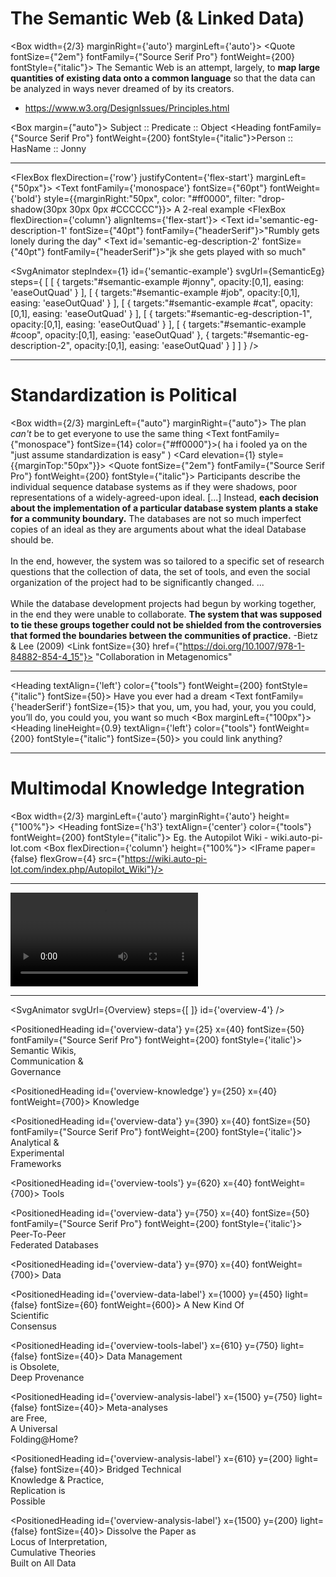 
# The Semantic Web (& Linked Data)

<Box width={2/3} marginRight={'auto'} marginLeft={'auto'}>
<Quote  fontSize={"2em"} fontFamily={"Source Serif Pro"} fontWeight={200} fontStyle={"italic"}>
  The Semantic Web is an attempt, largely, to <strong style={{fontWeight:700}}>map large quantities of
existing data onto a common language</strong> so that the data can be analyzed
in ways never dreamed of by its creators.<br/>
- https://www.w3.org/DesignIssues/Principles.html
</Quote>
</Box>

<Box margin={"auto"}>
<Heading>Subject :: Predicate :: Object</Heading>
<Heading fontFamily={"Source Serif Pro"} fontWeight={200} fontStyle={"italic"}>Person :: HasName :: Jonny</Heading>
</Box>

---

<FlexBox flexDirection={'row'} justifyContent={'flex-start'} marginLeft={"50px"}>
<Text fontFamily={'monospace'} fontSize={"60pt"} fontWeight={'bold'} style={{marginRight:"50px", color: "#ff0000", filter: "drop-shadow(30px 30px 0px #CCCCCC"}}>
  A 2-real example
</Text>
  <FlexBox flexDirection={'column'} alignItems={'flex-start'}>
<Text id='semantic-eg-description-1'  fontSize={"40pt"} fontFamily={"headerSerif"}>"Rumbly gets lonely during the day"</Text>
<Text id='semantic-eg-description-2'  fontSize={"40pt"} fontFamily={"headerSerif"}>"jk she gets played with so much"</Text>
  </FlexBox>
</FlexBox>

<SvgAnimator
  stepIndex={1}
  id={'semantic-example'}
  svgUrl={SemanticEg}
  steps={
      [
          [
            {
              targets:"#semantic-example #jonny",
              opacity:[0,1],
              easing: 'easeOutQuad'
            }
          ],
        [
          {
            targets:"#semantic-example #job",
            opacity:[0,1],
            easing: 'easeOutQuad'
          }
        ],
        [
          {
            targets:"#semantic-example #cat",
            opacity:[0,1],
            easing: 'easeOutQuad'
          }
        ],
        [
          {
            targets:"#semantic-eg-description-1",
            opacity:[0,1],
            easing: 'easeOutQuad'
          }
        ],
        [
          {
            targets:"#semantic-example #coop",
            opacity:[0,1],
            easing: 'easeOutQuad'
          },
          {
            targets:"#semantic-eg-description-2",
            opacity:[0,1],
            easing: 'easeOutQuad'
          }
        ]
      ]
  }
/>

---


# Standardization is Political



<Box width={2/3} marginLeft={"auto"} marginRight={"auto"}>
  <Text>The plan *can't* be to get everyone to use the same thing</Text>
  <Text fontFamily={"monospace"} fontSize={14} color={"#ff0000"}>( ha i fooled ya on the "just assume standardization is easy" )</Text>
  <Card elevation={1} style={{marginTop:"50px"}}>
    <CardContent>
      <Quote  fontSize={"2em"} fontFamily={"Source Serif Pro"} fontWeight={200} fontStyle={"italic"}>
        Participants describe the individual sequence database
        systems as if they were shadows, poor representations of a
        widely-agreed-upon ideal. [...] Instead, <strong style={{fontWeight:700}}>each decision about the implementation of a particular
        database system plants a stake for a community boundary.</strong>
        The databases are not so much imperfect copies of an ideal as
        they are arguments about what the ideal Database should be.
        <br/><br/>
        In the end, however, the system was so tailored to a specific
        set of research questions that the collection of data,
        the set of tools, and even the social organization of the
        project had to be significantly changed. ...
        <br/><br/>While the database development projects had begun by working
        together, in the end they were unable to collaborate. <strong style={{fontWeight:700}}>The system
        that was supposed to tie these groups together could not be
        shielded from the controversies that formed the boundaries between
        the communities of practice.</strong>
      </Quote>
      <Text fontSize={30}>-Bietz & Lee (2009)
        <Link fontSize={30} href={"https://doi.org/10.1007/978-1-84882-854-4_15"}>
          "Collaboration in Metagenomics"</Link></Text>
    </CardContent>
  </Card>
</Box>


---

<Heading textAlign={'left'} color={"tools"} fontWeight={200} fontStyle={"italic"} fontSize={50}>
  Have you ever had a dream
</Heading>
<Text fontFamily={'headerSerif'} fontSize={15}>
that you, um, you had, your, you you could, you’ll do, you could you, you want so much
</Text>
<Box marginLeft={"100px"}>
  <Heading lineHeight={0.9} textAlign={'left'} color={"tools"} fontWeight={200} fontStyle={"italic"} fontSize={50}>
  you could link anything?
</Heading>
</Box>

<SchemaContainer>
  <SchemaTree x={120} y={400} width={166*3} height={500} fillDark={"#2f0987"} fillLight={"#784ed2"} srcJson={DataFormat}/>
  <SchemaTree x={120} y={700} width={166*3} height={500} fillDark={"#2f0987"} fillLight={"#784ed2"} srcJson={DataExtension}/>
  <SchemaTree x={600} y={850} width={166*4} height={500} fillDark={"#CF005D"} fillLight={"#ef59a4"} srcJson={Tool}/>
  <SchemaTree x={600} y={250} width={166*4} height={500} fillDark={"#CF005D"} fillLight={"#ef59a4"} srcJson={Analysis1}/>
  <SchemaTree x={600} y={200} width={166*1.6} height={500} fillDark={"#CF005D"} fillLight={"#ef59a4"} srcJson={Analysis2}/>
  <SchemaTree x={1100} y={500} width={166*4.5} height={500} fillDark={"#2a66c3"} fillLight={"#45B6D9"} srcJson={WikiHardware}/>
  <SchemaTree x={1300} y={100} width={166*3} height={500} fillDark={"#2a66c3"} fillLight={"#45B6D9"} srcJson={WikiTheory}/>
</SchemaContainer>

---

# Multimodal Knowledge Integration

<Box width={2/3} marginLeft={'auto'} marginRight={'auto'} height={"100%"}>
  <Heading fontSize={'h3'} textAlign={'center'} color={"tools"} fontWeight={200} fontStyle={"italic"}>
    Eg. the Autopilot Wiki - wiki.auto-pi-lot.com
  </Heading>
  <Box flexDirection={'column'} height={"100%"}>
    <IFrame paper={false} flexGrow={4} src={"https://wiki.auto-pi-lot.com/index.php/Autopilot_Wiki"}/>
  </Box>
</Box>

---


<video controls loop>
  <source src={PluginVideo} type={"video/mp4"}/>
</video>


---


<SvgAnimator
    svgUrl={Overview}
    steps={[
    ]}
    id={'overview-4'}
/>


<PositionedHeading
    id={'overview-data'} y={25} x={40} fontSize={50} fontFamily={"Source Serif Pro"} fontWeight={200} fontStyle={'italic'}>
  Semantic Wikis, <br/> Communication & <br/> Governance
</PositionedHeading>

<PositionedHeading id={'overview-knowledge'} y={250} x={40} fontWeight={700}>
  Knowledge
</PositionedHeading>

<PositionedHeading id={'overview-data'} y={390} x={40} fontSize={50} fontFamily={"Source Serif Pro"} fontWeight={200} fontStyle={'italic'}>
  Analytical & <br/> Experimental <br/> Frameworks
</PositionedHeading>


<PositionedHeading id={'overview-tools'} y={620} x={40} fontWeight={700}>
  Tools
</PositionedHeading>

<PositionedHeading id={'overview-data'} y={750} x={40} fontSize={50} fontFamily={"Source Serif Pro"} fontWeight={200} fontStyle={'italic'}>
  Peer-To-Peer<br/>Federated Databases
</PositionedHeading>

<PositionedHeading id={'overview-data'} y={970} x={40} fontWeight={700}>
  Data
</PositionedHeading>

<PositionedHeading id={'overview-data-label'} x={1000} y={450} light={false} fontSize={60} fontWeight={600}>
  A New Kind Of <br/>Scientific<br/> Consensus
</PositionedHeading>

<PositionedHeading id={'overview-tools-label'} x={610} y={750} light={false} fontSize={40}>
  Data Management <br/>is Obsolete,<br/>
  Deep Provenance
</PositionedHeading>

<PositionedHeading id={'overview-analysis-label'} x={1500} y={750} light={false} fontSize={40}>
  Meta-analyses<br/>are Free,<br/>
  A Universal <br/>Folding@Home?
</PositionedHeading>

<PositionedHeading id={'overview-analysis-label'} x={610} y={200} light={false} fontSize={40}>
  Bridged Technical<br/>Knowledge & Practice,<br/>
  Replication is<br/>Possible
</PositionedHeading>

<PositionedHeading id={'overview-analysis-label'} x={1500} y={200} light={false} fontSize={40}>
  Dissolve the Paper as <br/>Locus of Interpretation,<br/>
  Cumulative Theories<br/>Built on All Data
</PositionedHeading>




